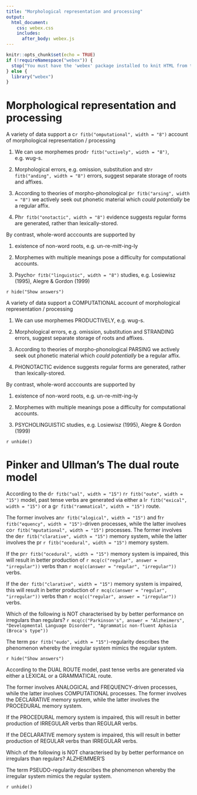 ```yaml
---
title: "Morphological representation and processing"
output:
  html_document:
    css: webex.css
    includes:
      after_body: webex.js
---
```


```r
knitr::opts_chunk$set(echo = TRUE)
if (!requireNamespace("webex")) {
  stop("You must have the 'webex' package installed to knit HTML from this template.\n   devtools::install_github(\"dalejbarr/webex\")")
} else {
  library("webex")
}
```


# Morphological representation and processing

A variety of data support a c`r fitb("omputational", width = "8")` account of morphological representation / processing

(1) We can use morphemes prod`r fitb("uctively", width = "8")`, e.g. wug-s.

(2) Morphological errors, e.g. omission, substitution and str`r fitb("anding", width = "8")` errors, suggest separate storage of roots and affixes.

(3) According to theories of morpho-phonological p`r fitb("arsing", width = "8")` we actively seek out phonetic material which *could potentially* be a regular affix.

(4) Ph`r fitb("onotactic", width = "8")` evidence suggests regular forms are generated, rather than lexically-stored.

By contrast, whole-word acccounts are supported by

(1) existence of non-word roots, e.g. un-re-*mitt*-ing-ly

(2) Morphemes with multiple meanings pose a difficulty for computational accounts.

(3) Psycho`r fitb("linguistic", width = "8")` studies, e.g. Losiewisz (1995), Alegre & Gordon (1999)


`r hide("Show answers")`

A variety of data support a COMPUTATIONAL account of morphological representation / processing

(1) We can use morphemes PRODUCTIVELY, e.g. wug-s.

(2) Morphological errors, e.g. omission, substitution and STRANDING errors, suggest separate storage of roots and affixes.

(3) According to theories of morpho-phonological PARSING we actively seek out phonetic material which *could potentially* be a regular affix.

(4) PHONOTACTIC evidence suggests regular forms are generated, rather than lexically-stored.

By contrast, whole-word acccounts are supported by

(1) existence of non-word roots, e.g. un-re-*mitt*-ing-ly

(2) Morphemes with multiple meanings pose a difficulty for computational accounts.

(3) PSYCHOLINGUISTIC studies, e.g. Losiewisz (1995), Alegre & Gordon (1999)

`r unhide()`


# Pinker and Ullman's The dual route model

According to the d`r fitb("ual", width = "15")` r`r fitb("oute", width = "15")` model, past tense verbs are generated via either a l`r fitb("exical", width = "15")` or a g`r fitb("rammatical", width = "15")` route.

The former involves an`r fitb("alogical", width = "15")` and fr`r fitb("equency", width = "15")`-driven processes, while the latter involves co`r fitb("mputational", width = "15")` processes. The former involves the de`r fitb("clarative", width = "15")` memory system, while the latter involves the pr `r fitb("ocedural", width = "15")` memory system.

If the pr`r fitb("ocedural", width = "15")` memory system is impaired, this will result in better production of `r mcq(c("regular", answer = "irregular"))` verbs than `r mcq(c(answer = "regular", "irregular"))` verbs.

If the de`r fitb("clarative", width = "15")` memory system is impaired, this will result in better production of `r mcq(c(answer = "regular", "irregular"))` verbs than `r mcq(c("regular", answer = "irregular"))` verbs.

Which of the following is NOT characterised by by better performance on irregulars than regulars? `r mcq(c("Parkinson's", answer = "Alzheimers", "Developmental Language Disorder", "Agrammatic non-fluent Aphasia (Broca's type"))`

The term ps`r fitb("eudo", width = "15")`-regularity describes the phenomenon whereby the irregular system mimics the regular system.

`r hide("Show answers")`

According to the DUAL ROUTE model, past tense verbs are generated via either a LEXICAL or a GRAMMATICAL route.

The former involves ANALOGICAL and FREQUENCY-driven processes, while the latter involves COMPUTATIONAL processes. The former involves the DECLARATIVE memory system, while the latter involves the PROCEDURAL memory system.

If the PROCEDURAL memory system is impaired, this will result in better production of IRREGULAR verbs than REGULAR verbs.

If the DECLARATIVE memory system is impaired, this will result in better production of REGULAR verbs than IRREGULAR verbs.

Which of the following is NOT characterised by by better performance on irregulars than regulars? ALZHEIMMER'S

The term PSEUDO-regularity describes the phenomenon whereby the irregular system mimics the regular system.

`r unhide()`


